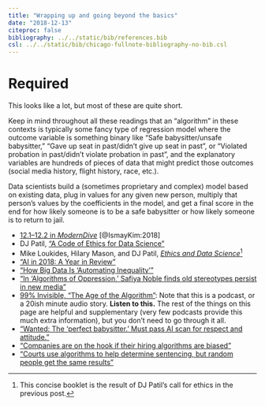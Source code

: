 ```yaml
---
title: "Wrapping up and going beyond the basics"
date: "2018-12-13"
citeproc: false
bibliography: ../../static/bib/references.bib
csl: ../../static/bib/chicago-fullnote-bibliography-no-bib.csl
---
```


# Required

This looks like a lot, but most of these are quite short. 

Keep in mind throughout all these readings that an "algorithm" in these contexts is typically some fancy type of regression model where the outcome variable is something binary like "Safe babysitter/unsafe babysitter," "Gave up seat in past/didn't give up seat in past", or "Violated probation in past/didn't violate probation in past", and the explanatory variables are hundreds of pieces of data that might predict those outcomes (social media history, flight history, race, etc.). 
    
Data scientists build a (sometimes proprietary and complex) model based on existing data, plug in values for any given new person, multiply that person's values by the coefficients in the model, and get a final score in the end for how likely someone is to be a safe babysitter or how likely someone is to return to jail.

- <i class="fas fa-book"></i> [12.1–12.2 in *ModernDive*](https://moderndive.com/12-thinking-with-data.html) [@IsmayKim:2018]
- <i class="fas fa-external-link-square-alt"></i> DJ Patil, ["A Code of Ethics for Data Science"](https://medium.com/@dpatil/a-code-of-ethics-for-data-science-cda27d1fac1)
- <i class="fas fa-book"></i> Mike Loukides, Hilary Mason, and DJ Patil, [*Ethics and Data Science*](https://www.amazon.com/dp/B07GTC8ZN7)^[This concise booklet is the result of DJ Patil's call for ethics in the previous post.]
- <i class="fas fa-external-link-square-alt"></i> ["AI in 2018: A Year in Review"](https://medium.com/@AINowInstitute/ai-in-2018-a-year-in-review-8b161ead2b4e)
- <i class="fas fa-external-link-square-alt"></i> ["How Big Data Is ‘Automating Inequality’"](https://www.nytimes.com/2018/05/04/books/review/automating-inequality-virginia-eubanks.html)
- <i class="fas fa-external-link-square-alt"></i> ["In ‘Algorithms of Oppression,’ Safiya Noble finds old stereotypes persist in new media"](https://annenberg.usc.edu/news/diversity-and-inclusion/algorithms-oppression-safiya-noble-finds-old-stereotypes-persist-new)
- <i class="fas fa-podcast"></i> [99% Invisible, "The Age of the Algorithm"](https://99percentinvisible.org/episode/the-age-of-the-algorithm/): Note that this is a podcast, or a 20ish minute audio story. **Listen to this.** The rest of the things on this page are helpful and supplementary (very few podcasts provide this much extra information), but you don't need to go through it all. 
- <i class="fas fa-external-link-square-alt"></i> ["Wanted: The ‘perfect babysitter.’ Must pass AI scan for respect and attitude."](https://www.washingtonpost.com/technology/2018/11/16/wanted-perfect-babysitter-must-pass-ai-scan-respect-attitude/?utm_term=.080010494ed5)
- <i class="fas fa-external-link-square-alt"></i> ["Companies are on the hook if their hiring algorithms are biased"](https://qz.com/1427621/companies-are-on-the-hook-if-their-hiring-algorithms-are-biased/)
- <i class="fas fa-external-link-square-alt"></i> ["Courts use algorithms to help determine sentencing, but random people get the same results"](https://www.popsci.com/recidivism-algorithm-random-bias)
